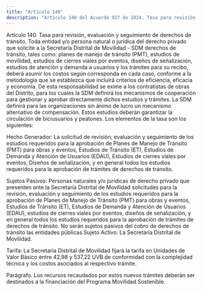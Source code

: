 ```yaml
---
title: "Artículo 140"
description: "Artículo 140 del Acuerdo 927 de 2024. Tasa para revisión, evaluación y seguimiento de derechos de tránsito."
---
```


Artículo 140. Tasa para revisión, evaluación y seguimiento de derechos de tránsito. Toda entidad y/o persona natural o jurídica del derecho privado que solicite a la Secretaría Distrital de Movilidad - SDM derechos de tránsito, tales como: planes de manejo de tránsito (PMT), estudios de movilidad, estudios de cierres viales por eventos, diseños de señalización, estudios de atención y demanda a usuarios y los trámites para su recibo, deberá asumir los costos según corresponda en cada caso, conforme a la metodología que se establezca que incluirá criterios de eficiencia, eficacia y economía. De esta responsabilidad se exime a los contratistas de obras del Distrito, para los cuales la SDM definirá los mecanismos de cooperación para gestionar y aprobar directamente dichos estudios y trámites. La SDM definirá para las organizaciones sin ánimo de lucro un mecanismo alternativo de compensación. Estos estudios deberán garantizar la circulación de biciusuarios y peatones. Los elementos de la tasa son los siguientes:
 
Hecho Generador: La solicitud de revisión, evaluación y seguimiento de los estudios requeridos para la aprobación de Planes de Manejo de Tránsito (PMT) para obras y eventos, Estudios de Tránsito (ET), Estudios de Demanda y Atención de Usuarios (EDAU), Estudios de cierres viales por eventos, Diseños de señalización, y en general todos los estudios requeridos para la aprobación de trámites de derechos de tránsito.
 
Sujetos Pasivos: Personas naturales y/o jurídicas de derecho privado que presenten ante la Secretaría Distrital de Movilidad solicitudes para la revisión, evaluación y seguimiento de los estudios requeridos para la aprobación de Planes de Manejo de Tránsito (PMT) para obras y eventos, Estudios de Tránsito (ET), Estudios de Demanda y Atención de Usuarios (EDAU), estudios de cierres viales por eventos, diseños de señalización, y en general todos los estudios requeridos para la aprobación de trámites de derechos de tránsito. No serán sujetos pasivos del cobro de derechos de tránsito las entidades públicas.Sujeto Activo: La Secretaría Distrital de Movilidad.
 
Tarifa: La Secretaría Distrital de Movilidad fijará la tarifa en Unidades de Valor Básico entre 42,98 y 537,22 UVB de conformidad con la complejidad técnica y los costos asociados al respectivo trámite.
 
Parágrafo. Los recursos recaudados por estos nuevos trámites deberán ser destinados a la financiación del Programa Movilidad Sostenible.
